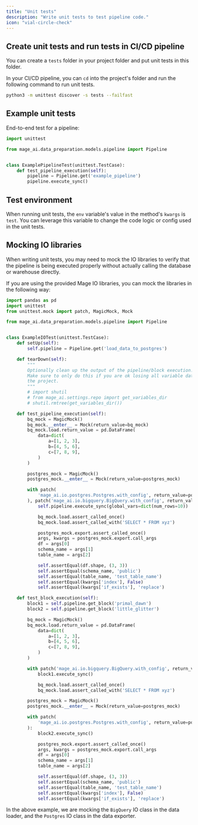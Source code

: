 ```yaml
---
title: "Unit tests"
description: "Write unit tests to test pipeline code."
icon: "vial-circle-check"
---
```


## Create unit tests and run tests in CI/CD pipeline

You can create a `tests` folder in your project folder and put unit tests in this folder.

In your CI/CD pipeline, you can `cd` into the project's folder and run the following command
to run unit tests.
```bash
python3 -m unittest discover -s tests --failfast
```

## Example unit tests

End-to-end test for a pipeline:

```python
import unittest

from mage_ai.data_preparation.models.pipeline import Pipeline


class ExamplePipelineTest(unittest.TestCase):
    def test_pipeline_execution(self):
        pipeline = Pipeline.get('example_pipeline')
        pipeline.execute_sync()
```

## Test environment
When running unit tests, the `env` variable's value in the method's `kwargs` is `test`.
You can leverage this variable to change the code logic or config used in the unit tests.

## Mocking IO libraries

When writing unit tests, you may need to mock the IO libraries to verify that the pipeline
is being executed properly without actually calling the database or warehouse directly.

If you are using the provided Mage IO libraries, you can mock the libraries in the following way:

```python
import pandas as pd
import unittest
from unittest.mock import patch, MagicMock, Mock

from mage_ai.data_preparation.models.pipeline import Pipeline


class ExampleIOTest(unittest.TestCase):
    def setUp(self):
        self.pipeline = Pipeline.get('load_data_to_postgres')

    def tearDown(self):
        """
        Optionally clean up the output of the pipeline/block execution.
        Make sure to only do this if you are ok losing all variable data for
        the project.
        """
        # import shutil
        # from mage_ai.settings.repo import get_variables_dir
        # shutil.rmtree(get_variables_dir())

    def test_pipeline_execution(self):
        bq_mock = MagicMock()
        bq_mock.__enter__ = Mock(return_value=bq_mock)
        bq_mock.load.return_value = pd.DataFrame(
            data=dict(
                a=[1, 2, 3],
                b=[4, 5, 6],
                c=[7, 8, 9],
            )
        )

        postgres_mock = MagicMock()
        postgres_mock.__enter__ = Mock(return_value=postgres_mock)

        with patch(
            'mage_ai.io.postgres.Postgres.with_config', return_value=postgres_mock
        ), patch('mage_ai.io.bigquery.BigQuery.with_config', return_value=bq_mock):
            self.pipeline.execute_sync(global_vars=dict(num_rows=10))

            bq_mock.load.assert_called_once()
            bq_mock.load.assert_called_with('SELECT * FROM xyz')

            postgres_mock.export.assert_called_once()
            args, kwargs = postgres_mock.export.call_args
            df = args[0]
            schema_name = args[1]
            table_name = args[2]

            self.assertEqual(df.shape, (3, 3))
            self.assertEqual(schema_name, 'public')
            self.assertEqual(table_name, 'test_table_name')
            self.assertEqual(kwargs['index'], False)
            self.assertEqual(kwargs['if_exists'], 'replace')

    def test_block_execution(self):
        block1 = self.pipeline.get_block('primal_dawn')
        block2 = self.pipeline.get_block('little_glitter')

        bq_mock = MagicMock()
        bq_mock.load.return_value = pd.DataFrame(
            data=dict(
                a=[1, 2, 3],
                b=[4, 5, 6],
                c=[7, 8, 9],
            )
        )

        with patch('mage_ai.io.bigquery.BigQuery.with_config', return_value=bq_mock):
            block1.execute_sync()

            bq_mock.load.assert_called_once()
            bq_mock.load.assert_called_with('SELECT * FROM xyz')

        postgres_mock = MagicMock()
        postgres_mock.__enter__ = Mock(return_value=postgres_mock)

        with patch(
            'mage_ai.io.postgres.Postgres.with_config', return_value=postgres_mock
        ):
            block2.execute_sync()

            postgres_mock.export.assert_called_once()
            args, kwargs = postgres_mock.export.call_args
            df = args[0]
            schema_name = args[1]
            table_name = args[2]

            self.assertEqual(df.shape, (3, 3))
            self.assertEqual(schema_name, 'public')
            self.assertEqual(table_name, 'test_table_name')
            self.assertEqual(kwargs['index'], False)
            self.assertEqual(kwargs['if_exists'], 'replace')
```

In the above example, we are mocking the `BigQuery` IO class in the data loader, and the
`Postgres` IO class in the data exporter.
